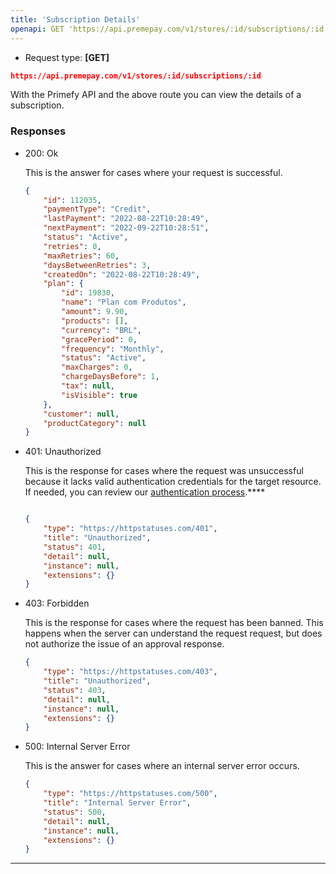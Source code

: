 ```yaml
---
title: 'Subscription Details'
openapi: GET 'https://api.premepay.com/v1/stores/:id/subscriptions/:id'
---
```


* Request type: **\[GET]**

```json
https://api.premepay.com/v1/stores/:id/subscriptions/:id
```


With the Primefy API and the above route you can view the details of a subscription.

### **Responses**

- 200: Ok
    
    This is the answer for cases where your request is successful.
    
    ```json
    {
        "id": 112035,
        "paymentType": "Credit",
        "lastPayment": "2022-08-22T10:28:49",
        "nextPayment": "2022-09-22T10:28:51",
        "status": "Active",
        "retries": 0,
        "maxRetries": 60,
        "daysBetweenRetries": 3,
        "createdOn": "2022-08-22T10:28:49",
        "plan": {
            "id": 19830,
            "name": "Plan com Produtos",
            "amount": 9.90,
            "products": [],
            "currency": "BRL",
            "gracePeriod": 0,
            "frequency": "Monthly",
            "status": "Active",
            "maxCharges": 0,
            "chargeDaysBefore": 1,
            "tax": null,
            "isVisible": true
        },
        "customer": null,
        "productCategory": null
    }
    ```
    
- 401: Unauthorized
    
    This is the response for cases where the request was unsuccessful because it lacks valid authentication credentials for the target resource.
    If needed, you can review our [authentication process](https://www.notion.so/Authentication-c941a0cb8e2647b187d87fcf8a314b37?pvs=21).****
    
    ```json
    
    {
        "type": "https://httpstatuses.com/401",
        "title": "Unauthorized",
        "status": 401,
        "detail": null,
        "instance": null,
        "extensions": {}
    }
    ```
    
- 403: Forbidden
    
    This is the response for cases where the request has been banned. This happens when the server can understand the request request, but does not authorize the issue of an approval response.
    
    ```json
    {
        "type": "https://httpstatuses.com/403",
        "title": "Unauthorized",
        "status": 403,
        "detail": null,
        "instance": null,
        "extensions": {}
    }
    ```
    
- 500: Internal Server Error
    
    This is the answer for cases where an internal server error occurs.
    
    ```json
    {
        "type": "https://httpstatuses.com/500",
        "title": "Internal Server Error",
        "status": 500,
        "detail": null,
        "instance": null,
        "extensions": {}
    }
    ```
    

---
